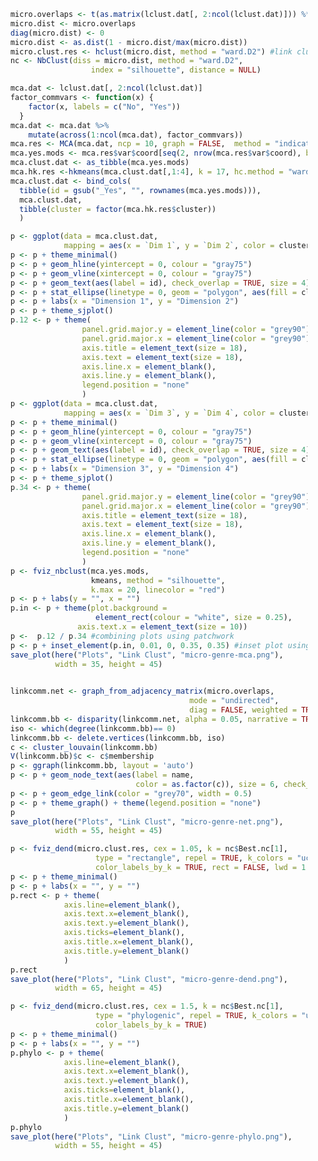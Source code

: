 ```r
    micro.overlaps <- t(as.matrix(lclust.dat[, 2:ncol(lclust.dat)])) %*% as.matrix(lclust.dat[, 2:ncol(lclust.dat)])
    micro.dist <- micro.overlaps 
    diag(micro.dist) <- 0
    micro.dist <- as.dist(1 - micro.dist/max(micro.dist))
    micro.clust.res <- hclust(micro.dist, method = "ward.D2") #link clustering of link by link distance matrix
    nc <- NbClust(diss = micro.dist, method = "ward.D2", 
                      index = "silhouette", distance = NULL)
```

```r
    mca.dat <- lclust.dat[, 2:ncol(lclust.dat)]
    factor_commvars <- function(x) {
        factor(x, labels = c("No", "Yes"))
      }
    mca.dat <- mca.dat %>% 
        mutate(across(1:ncol(mca.dat), factor_commvars))
    mca.res <- MCA(mca.dat, ncp = 10, graph = FALSE,  method = "indicator") #peforming MCA of micro-genre communities
    mca.yes.mods <- mca.res$var$coord[seq(2, nrow(mca.res$var$coord), by = 2), ]
    mca.clust.dat <- as_tibble(mca.yes.mods)
    mca.hk.res <-hkmeans(mca.clust.dat[,1:4], k = 17, hc.method = "ward.D2") #clustering yes modalities on principal components
    mca.clust.dat <- bind_cols(
      tibble(id = gsub("_Yes", "", rownames(mca.yes.mods))),
      mca.clust.dat, 
      tibble(cluster = factor(mca.hk.res$cluster))
      )
```

```r
    p <- ggplot(data = mca.clust.dat, 
                mapping = aes(x = `Dim 1`, y = `Dim 2`, color = cluster))
    p <- p + theme_minimal()
    p <- p + geom_hline(yintercept = 0, colour = "gray75") 
    p <- p + geom_vline(xintercept = 0, colour = "gray75")
    p <- p + geom_text(aes(label = id), check_overlap = TRUE, size = 4)
    p <- p + stat_ellipse(linetype = 0, geom = "polygon", aes(fill = cluster), alpha = 0.02)
    p <- p + labs(x = "Dimension 1", y = "Dimension 2")
    p <- p + theme_sjplot()
    p.12 <- p + theme(
                    panel.grid.major.y = element_line(color = "grey90"),
                    panel.grid.major.x = element_line(color = "grey90"),
                    axis.title = element_text(size = 18), 
                    axis.text = element_text(size = 18),
                    axis.line.x = element_blank(),
                    axis.line.y = element_blank(),
                    legend.position = "none"
                    )
    p <- ggplot(data = mca.clust.dat, 
                mapping = aes(x = `Dim 3`, y = `Dim 4`, color = cluster))
    p <- p + theme_minimal()
    p <- p + geom_hline(yintercept = 0, colour = "gray75") 
    p <- p + geom_vline(xintercept = 0, colour = "gray75")
    p <- p + geom_text(aes(label = id), check_overlap = TRUE, size = 4)
    p <- p + stat_ellipse(linetype = 0, geom = "polygon", aes(fill = cluster), alpha = 0.02)
    p <- p + labs(x = "Dimension 3", y = "Dimension 4")
    p <- p + theme_sjplot()
    p.34 <- p + theme(
                    panel.grid.major.y = element_line(color = "grey90"),
                    panel.grid.major.x = element_line(color = "grey90"),
                    axis.title = element_text(size = 18), 
                    axis.text = element_text(size = 18),
                    axis.line.x = element_blank(),
                    axis.line.y = element_blank(),
                    legend.position = "none"
                    )
    p <- fviz_nbclust(mca.yes.mods, 
                      kmeans, method = "silhouette", 
                      k.max = 20, linecolor = "red")     
    p <- p + labs(y = "", x = "") 
    p.in <- p + theme(plot.background = 
                       element_rect(colour = "white", size = 0.25),
                   axis.text.x = element_text(size = 10))
    p <-  p.12 / p.34 #combining plots using patchwork
    p <- p + inset_element(p.in, 0.01, 0, 0.35, 0.35) #inset plot using patchwork
    save_plot(here("Plots", "Link Clust", "micro-genre-mca.png"), 
              width = 35, height = 45)
    
```
        
```r
    linkcomm.net <- graph_from_adjacency_matrix(micro.overlaps, 
                                            mode = "undirected",
                                            diag = FALSE, weighted = TRUE)
    linkcomm.bb <- disparity(linkcomm.net, alpha = 0.05, narrative = TRUE)
    iso <- which(degree(linkcomm.bb)== 0)
    linkcomm.bb <- delete.vertices(linkcomm.bb, iso) 
    c <- cluster_louvain(linkcomm.bb)
    V(linkcomm.bb)$c <- c$membership   
    p <- ggraph(linkcomm.bb, layout = 'auto')
    p <- p + geom_node_text(aes(label = name, 
                                color = as.factor(c)), size = 6, check_overlap = TRUE)
    p <- p + geom_edge_link(color = "grey70", width = 0.5) 
    p <- p + theme_graph() + theme(legend.position = "none")
    p
    save_plot(here("Plots", "Link Clust", "micro-genre-net.png"), 
              width = 55, height = 45)
```

```r
    p <- fviz_dend(micro.clust.res, cex = 1.05, k = nc$Best.nc[1], 
                       type = "rectangle", repel = TRUE, k_colors = "uchicago",
                       color_labels_by_k = TRUE, rect = FALSE, lwd = 1.2) 
    p <- p + theme_minimal() 
    p <- p + labs(x = "", y = "")
    p.rect <- p + theme(
                axis.line=element_blank(),
                axis.text.x=element_blank(),
                axis.text.y=element_blank(),
                axis.ticks=element_blank(),
                axis.title.x=element_blank(),
                axis.title.y=element_blank()
                )
    p.rect
    save_plot(here("Plots", "Link Clust", "micro-genre-dend.png"), 
              width = 65, height = 45)
```

```r
    p <- fviz_dend(micro.clust.res, cex = 1.5, k = nc$Best.nc[1], 
                       type = "phylogenic", repel = TRUE, k_colors = "uchicago",
                       color_labels_by_k = TRUE) 
    p <- p + theme_minimal() 
    p <- p + labs(x = "", y = "")
    p.phylo <- p + theme(
                axis.line=element_blank(),
                axis.text.x=element_blank(),
                axis.text.y=element_blank(),
                axis.ticks=element_blank(),
                axis.title.x=element_blank(),
                axis.title.y=element_blank()
                )
    p.phylo
    save_plot(here("Plots", "Link Clust", "micro-genre-phylo.png"), 
              width = 55, height = 45)
```

